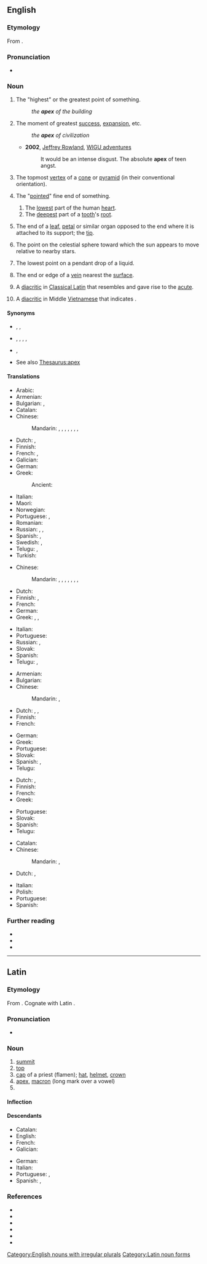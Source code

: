 {{also|Apex|APEX|ápex}}

==English==
{{wikipedia|dab=apex|lang=en}}

===Etymology===
From {{etyl|la|en}} {{m|la|apex||point, tip, summit}}.

===Pronunciation===
* {{a|UK|US}} {{IPA|/ˈeɪˌpɛks/|lang=en}}

===Noun===
{{en-noun|apices|apexes}}

# The "highest" or the greatest point of something.
#: ''the '''apex''' of the building''
# {{lb|en|figuratively}} The moment of greatest [[success]], [[expansion]], etc.
#: ''the '''apex''' of civilization''
#* '''2002''', [[w:Jeffrey Rowland|Jeffrey Rowland]], [http://jjrowland.com/wigu/20020327.html WIGU adventures]
#*: It would be an intense disgust. The absolute '''apex''' of teen angst.
# {{lb|en|geometry}} The topmost [[vertex]] of a [[cone]] or [[pyramid]] (in their conventional orientation).
# {{lb|en|chiefly|anatomy}} The "[[pointed]]" fine end of something.
## The [[low]]est part of the human [[heart]].
## The [[deep]]est part of a [[tooth]]'s [[root]].
# {{lb|en|botany}} The end of a [[leaf]], [[petal]] or similar organ opposed to the end where it is attached to its support; the [[tip]].
# {{lb|en|astronomy}} The point on the celestial sphere toward which the sun appears to move relative to nearby stars.
# {{lb|en|physics}} The lowest point on a pendant drop of a liquid.
# {{lb|en|mining|US}} The end or edge of a [[vein]] nearest the [[surface]].<!--Webster 1913-->
# {{lb|en|typography}} A [[diacritic]] in [[Classical Latin]] that resembles and gave rise to the [[acute]].
# {{lb|en|typography}} A [[diacritic]] in Middle [[Vietnamese]] that indicates {{IPAchar|/ŋ͡m/}}.

====Synonyms====
* {{sense|highest point}} {{l|en|peak}}, {{l|en|top}}, {{l|en|summit}}
* {{sense|moment of greatest success, expansion, etc}} {{l|en|acme}}, {{l|en|culmination}}, {{l|en|height}}, {{l|en|peak}}, {{l|en|pinnacle}}
* {{sense|pointed end}} {{l|en|end}}, {{l|en|tip}}
* See also [[Thesaurus:apex]]

====Translations====
{{trans-top|highest point}}
* Arabic: {{t|ar|ذروَة}}
* Armenian: {{t+|hy|գագաթ}}
* Bulgarian: {{t+|bg|връх}}, {{t|bg|връхна точка}}
* Catalan: {{t|ca|àpex|m}}
* Chinese:
*: Mandarin: {{t+|cmn|頂|sc=Hani}}, {{t+|cmn|顶|tr=dǐng|sc=Hani}}, {{t+|cmn|尖|tr=jiān|sc=Hani}}, {{t+|cmn|頂點|sc=Hani}}, {{t+|cmn|顶点|tr=dǐngdiǎn|sc=Hani}}, {{t+|cmn|頂端|sc=Hani}}, {{t+|cmn|顶端|tr=dǐngduān|sc=Hani}}, {{t+|cmn|尖端|tr=jiānduān|sc=Hani}}
* Dutch: {{t+|nl|top|m}}, {{t+|nl|spits|c}}
* Finnish: {{t+|fi|huippu}}
* French: {{t+|fr|apex|m}}, {{t+|fr|sommet|m}}
* Galician: {{t|gl|ápice|f}}
* German: {{t+|de|Gipfel|m}}
* Greek: {{t+|el|κορυφή|f}}
*: Ancient: {{t|grc|ἄκρον|n}}
{{trans-mid}}
* Italian: {{t+|it|apice}}
* Maori: {{t|mi|akitu}}
* Norwegian: {{t+|no|topp}}
* Portuguese: {{t+|pt|topo}}, {{t+|pt|cume}}
* Romanian: {{t+|ro|culme}}
* Russian: {{t+|ru|верши́на|f}}, {{t+|ru|пик|m}}, {{t|ru|вы́сшая то́чка|f}}
* Spanish: {{t+|es|ápice|m}}, {{t+|es|cima|f}}
* Swedish: {{t+|sv|topp|c}}, {{t+|sv|spets|c}}
* Telugu: {{t|te|అత్యున్నత}}, {{t|te|సర్వోన్నత}}
* Turkish: {{t+|tr|zirve}}
{{trans-bottom}}

{{trans-top|moment of greatest success, expansion, etc}}
* Chinese:
*: Mandarin: {{t+|cmn|巔峰|sc=Hani}}, {{t+|cmn|巅峰|tr=diānfēng|sc=Hani}}, {{t+|cmn|極致|sc=Hani}}, {{t+|cmn|极致|tr=jízhì|sc=Hani}}, {{t+|cmn|極點|sc=Hani}}, {{t+|cmn|极点|tr=jídiǎn|sc=Hani}}, {{t+|cmn|絕頂|sc=Hani}}, {{t+|cmn|绝顶|tr=juédǐng|sc=Hani}}
* Dutch: {{t+|nl|top|m}}
* Finnish: {{t+|fi|huippu}}, {{t+|fi|huipentuma}}
* French: {{t+|fr|apogée|f}}
* German: {{t+|de|Gipfel|m}}
* Greek: {{t+|el|κορυφή|f}}, {{t+|el|απόγειο|n}}, {{t+|el|αποκορύφωμα|n}}
{{trans-mid}}
* Italian: {{t+|it|apice|m}}
* Portuguese: {{t+|pt|ápice|m}}
* Russian: {{t+|ru|верши́на|f}}, {{t+|ru|пик|m}}
* Slovak: {{t|sk|vrchol}}
* Spanish: {{t+|es|apogeo|m}}
* Telugu: {{t|te|సర్వోత్కృష్ట}}, {{t|te|ఉచ్ఛ}}
{{trans-bottom}}

{{trans-top|in geometry: topmost vertex of a cone or pyramid}}
* Armenian: {{t+|hy|գագաթ}}
* Bulgarian: {{t+|bg|връх}}
* Chinese:
*: Mandarin: {{t+|cmn|頂點|sc=Hani}}, {{t+|cmn|顶点|tr=dǐngdiǎn|sc=Hani}}
* Dutch: {{t+|nl|top|m}}, {{t+|nl|spits|c}}, {{t+|nl|punt|m}}
* Finnish: {{t+|fi|huippu}}
* French: {{t+|fr|apex|m}}
{{trans-mid}}
* German: {{t+|de|Spitze|m}}
* Greek: {{t+|el|κορυφή|f}}
* Portuguese: {{t+|pt|topo}}
* Slovak: {{t|sk|vrchol}}
* Spanish: {{t+|es|ápice|m}}, {{t+|es|cúspide|f}}
* Telugu: {{t+|te|శీర్షము}}
{{trans-bottom}}

{{trans-top|pointed end}}
* Dutch: {{t+|nl|spits|c}}, {{t+|nl|punt|m}}
* Finnish: {{t+|fi|huippu}}
* French: {{t+|fr|apex|m}}
* Greek: {{t+|el|κορυφή|f}}
{{trans-mid}}
* Portuguese: {{t+|pt|ponta|f}}
* Slovak: {{t|sk|hrot}}
* Spanish: {{t+|es|ápice|m}}
* Telugu: {{t+|te|కొన}}
{{trans-bottom}}

{{trans-top|botany: end of leaf}}
* Catalan: {{t|ca|àpex|m}}
* Chinese:
*: Mandarin: {{t+|cmn|葉尖|sc=Hani}}, {{t+|cmn|叶尖|tr=yèjiān|sc=Hani}}
* Dutch: {{t+|nl|spits|c}}, {{t+|nl|punt|m}}
{{trans-mid}}
* Italian: {{t+|it|apice|m}}
* Polish: {{t+|pl|szczyt|m}}
* Portuguese: {{t+|pt|ápice|m}}
* Spanish: {{t+|es|ápice}}
{{trans-bottom}}

===Further reading===
* {{R:Webster 1913}}
* {{R:Century 1911}}
* {{R:OneLook}}

[[Category:English nouns with irregular plurals]]

----

==Latin==
{{wikipedia|lang=la}}

===Etymology===
From {{der|la|ine-pro|*h₂ep-||to join, fit}}. Cognate with Latin {{m|la|apō}}.

===Pronunciation===
* {{la-IPA}}

===Noun===
{{la-noun|apex|apicis|m|third}}

# [[summit]]
# [[top]]
# [[cap]] of a priest (flamen); [[hat]], [[helmet]], [[crown]]
# [[apex#English|apex]], [[macron]] (long mark over a vowel)
# {{inflection of|apex||voc|s|lang=la}}

====Inflection====
{{la-decl-3rd|apex}}

====Descendants====
{{top2}}
* Catalan: {{l|ca|àpex}}
* English: {{l|en|apex}}
* French: {{l|fr|apex}}
* Galician: {{l|gl|ápice}}
{{mid2}}
* German: {{l|de|Apex}}
* Italian: {{l|it|apice}}
* Portuguese: {{l|pt|ápice}}, {{l|pt|ápex}}
* Spanish: {{l|es|ápice}}, {{l|es|ápex}}
{{bottom}}

===References===
* {{R:L&S}}
* {{R:Elementary Lewis}}
* {{R:du Cange}}
* {{R:Gaffiot}}
* {{R:Peck}}
* {{R:Smith's Antiquities}}

[[Category:Latin noun forms]]